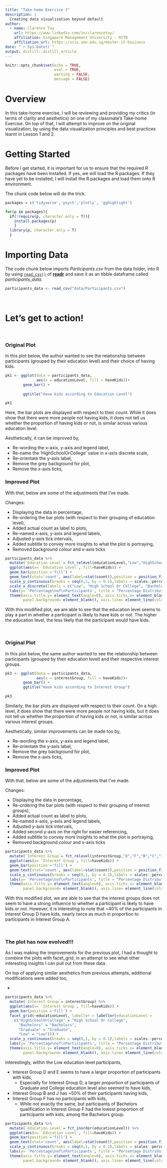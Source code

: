 ```yaml
---
title: "Take-home Exercise 2"
description: |
  Creating data visualisation beyond default
author:
  - name: Clarence Tay 
    url: https://www.linkedin.com/in/clarencetay/
    affiliation: Singapore Management University - MITB
    affiliation_url: https://scis.smu.edu.sg/master-it-business
date: "`r Sys.Date()`"
output: distill::distill_article
---
```


```r
knitr::opts_chunk$set(echo = TRUE, 
                      eval = TRUE, 
                      warning = FALSE, 
                      message = FALSE)
```

# Overview

In this take-home exercise, I will be reviewing and providing my critics (in terms of clarity and aesthetics) on one of my classmate's Take-home Exercise. On top of that, I will attempt to improve on the original visualization, by using the data visualization principles and best practices learnt in Lesson 1 and 2.

# Getting Started

Before I get started, it is important for us to ensure that the required R packages have been installed. If yes, we will load the R packages. If they have yet to be installed, I will install the R packages and load them onto R environment.

The chunk code below will do the trick.

```r
packages = c('tidyverse','psych','plotly', 'gghighlight')

for(p in packages){
  if(!require(p, character.only = T)){
    install.packages(p)
    }
  library(p, character.only = T)
  }
```

# Importing Data

The code chunk below imports *Participants.csv* from the data folder, into R by using [`read_csv()`](https://readr.tidyverse.org/reference/read_delim.html) of [**readr**](https://readr.tidyverse.org/) and save it as an tibble dataframe called *participants_data*.

```r
participants_data <- read_csv("data/Participants.csv")
```

<br>

# Let's get to action!

<br>

### Original Plot

In this plot below, the author wanted to see the relationship between participants (grouped by their education level) and their choice of having kids.

```r
pk1 <- ggplot(data = participants_data,
              aes(x = educationLevel, fill = haveKids))+
        geom_bar() +
        
        ggtitle("Have kids according to Education Level")

pk1
```
Here, the bar plots are displayed with respect to their count. While it does show that there were more people not having kids, it does not tell us whether the proportion of having kids or not, is similar across various education level.

Aesthetically, it can be improved by,

* Re-wording the x-axix, y-axis and legend label,
* Re-name the 'HighSchoolOrCollege' value in x-axis discrete scale,
* Re-orientate the y-axis label,
* Remove the grey background for plot,
* Remove the x-axis ticks,


### Improved Plot

With that, below are some of the adjustments that I've made.

Changes:

* Displaying the data in percentage,
* Re-ordering the bar plots (with respect to their grouping of education level),
* Added actual count as label to plots, 
* Re-named x-axis, y-axis and legend labels,
* Adjusted y-axis tick intervals,
* Added subtitle to convey more insights to what the plot is portraying,
* Removed background colour and x-axis ticks


```r
participants_data %>%
  mutate(`Education Level`= fct_relevel(educationLevel,"Low","HighSchoolOrCollege","Graduate","Bachelors")) %>%
  ggplot(aes(x= `Education Level`, fill=haveKids)) +
  geom_bar(position ='fill') +
  geom_text(stat='count', aes(label=stat(count)),position = position_fill(vjust=0.9)) +
  scale_y_continuous(breaks = seq(0,1, by = 0.1),labels = scales::percent) +
  scale_x_discrete(labels = c("Low", "High School Or College", "Bachelors", "Graduate")) +
  labs(y= 'Percentage\nof\nParticipants', title = "Percentage Distribution of Participants' Education Level", subtitle='With respect to having kids or not', fill='Have Kids?') +
  theme(axis.title.y= element_text(angle=0), axis.ticks.x= element_blank(),
        panel.background= element_blank(), axis.line= element_line(color= 'grey'))
```
With this modified plot, we are able to see that the education level seems to play a part in whether a participant is likely to have kids or not. The higher the education level, the less likely that the participant would have kids.

<br>

### Original Plot

In this plot below, the same author wanted to see the relationship between participants (grouped by their education level) and their respective interest groups.

```r
pk3 <- ggplot(data = participants_data,
              aes(x = interestGroup, fill = haveKids))+
        geom_bar() +
        ggtitle("Have kids according to Interest Group")

pk3
```

Similarly, the bar plots are displayed with respect to their count. On a high level, it does show that there were more people not having kids, but it does not tell us whether the proportion of having kids or not, is similar across various interest groups.

Aesthetically, similar improvements can be made too by,

* Re-wording the x-axix, y-axis and legend label,
* Re-orientate the y-axis label,
* Remove the grey background for plot,
* Remove the x-axis ticks,

### Improved Plot

With that, below are some of the adjustments that I've made.

Changes:

* Displaying the data in percentage,
* Re-ordering the bar plots (with respect to their grouping of interest groups),
* Added actual count as label to plots, 
* Re-named x-axis, y-axis and legend labels,
* Adjusted y-axis tick intervals,
* Added second y-axis on the right for easier referencing,
* Added subtitle to convey more insights to what the plot is portraying,
* Removed background colour and x-axis ticks

```r
participants_data %>%
  mutate(`Interest Group`= fct_relevel(interestGroup,"D","F","B","C","I","E","G","H","J","A")) %>%
  ggplot(aes(x= `Interest Group`, fill=haveKids)) +
  geom_bar(position ='fill') +
  geom_text(stat='count', aes(label=stat(count)),position = position_fill(vjust=0.9)) +
  scale_y_continuous(breaks = seq(0,1, by = 0.1),labels = scales::percent, sec.axis=sec_axis(trans=~., labels = scales::percent, breaks = seq(0,1, by = 0.1))) +
  labs(y= 'Percentage\nof\nParticipants', title = "Percentage Distribution of Participants' Interest Group", subtitle='With respect to having kids or not', fill='Have Kids?') +
  theme(axis.title.y= element_text(angle=0), axis.ticks.x= element_blank(),
        panel.background= element_blank(), axis.line= element_line(color= 'grey'))
```

With this modified plot, we are able to see that the interest groups does not seem to have a strong influence to whether a participant is likely to have kids or not. However, it is interesting to note that ~40% of the participants in Interest Group D have kids, nearly twice as much in proportion to participants in Interest Group A.

<br>

### The plot has now evolved!!!

As I was making the improvements for the previous plot, I had a thought to combine the plots with facet_grid, in an attempt to see what other interesting insights I can pull out from these data.

On top of applying similar aesthetics from previous attempts, additional modifications were added too,

* 

```r
participants_data %>%
  mutate(`Interest Group`= interestGroup) %>%
  ggplot(aes(x= `Interest Group`, fill=haveKids)) +
  geom_bar(position ='fill') +
  facet_grid(~educationLevel, labeller = labeller(educationLevel = 
    c("HighSchoolOrCollege" = "High School Or College",
      "Bachelors" = "Bachelors",
      "Graduate" = "Graduate",
      "Low" = "Low"))) +
  scale_y_continuous(breaks = seq(0,1, by = 0.1),labels = scales::percent, sec.axis=sec_axis(trans=~., labels = scales::percent, breaks = seq(0,1, by = 0.1))) +
  labs(y= 'Percentage\nof\nParticipants', title = "Percentage Distribution of Participants' Interest Group and Education Level", subtitle='With respect to having kids or not', fill='Have Kids?') +
  theme(axis.title.y= element_text(angle=0), axis.ticks.x= element_blank(),
        panel.background= element_blank(), axis.line= element_line(color= 'grey'))
```

Interestingly, within the Low education level participants,

* Interest Group D and E seems to have a larger proportion of participants with kids,
  * Especially for Interest Group D, a larger proportion of participants of Graduate and College education level also seemed to have kids,
* Interest Group B and J has ~50% of their participants having kids,
* Interest Group F has no participants with kids,
  * While not exactly the same, but participants of Bachelors qualification in Interest Group F had the lowest proportion of participants with kids, among the Bachelors group.






```r
participants_data %>%
  mutate(`Education Level`= fct_inorder(educationLevel)) %>%
  ggplot(aes(x= `Education Level`, fill=haveKids)) +
  geom_bar(position ='fill') +
  geom_text(stat='count', aes(label=stat(count)),position = position_fill(vjust=0.9)) +
  scale_y_continuous(breaks = seq(0,1, by = 0.1),labels = scales::percent) +
  labs(y= 'Percentage\nof\nParticipants', title = "Percentage Distribution of Participants' Education Level", fill='Have Kids?') +
  theme(axis.title.y= element_text(angle=0), axis.ticks.x= element_blank(),
        panel.background= element_blank(), axis.line= element_line(color= 'grey'))
```







